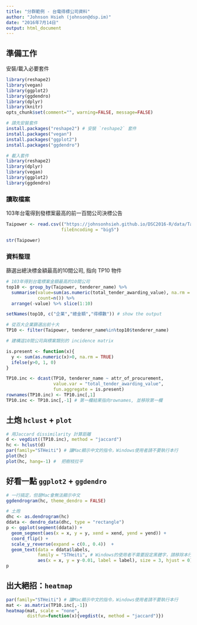 ```yaml
---
title: "分群範例 - 台電得標公司資料"
author: "Johnson Hsieh (johnson@dsp.im)"
date: "2016年7月14日"
output: html_document
---
```


## 準備工作

安裝/載入必要套件
```r
library(reshape2) 
library(vegan)
library(ggplot2)
library(ggdendro)
library(dplyr)
library(knitr)
opts_chunk$set(comment="", warning=FALSE, message=FALSE)
```

```r
# 請先安裝套件
install.packages("reshape2") # 安裝 `reshape2` 套件
install.packages("vegan")
install.packages("ggplot2")
install.packages("ggdendro")

# 載入套件
library(reshape2) 
library(dplyr)
library(vegan)
library(ggplot2)
library(ggdendro)
```

### 讀取檔案
103年台電得到發標案最高的前一百間公司決標公告
```r
Taipower <- read.csv(("https://johnsonhsieh.github.io/DSC2016-R/data/Taipower_top100.csv"), 
                     fileEncoding = "big5")

str(Taipower) 
```


### 資料整理
篩選出總決標金額最高的10間公司, 指向 TP10 物件
```r
# 103年得到台電標案金額最高的10間公司
top10 <- group_by(Taipower, tenderer_name) %>%
  summarise(value=sum(as.numeric(total_tender_awarding_value), na.rm = TRUE), 
            count=n()) %>%
  arrange(-value) %>% slice(1:10)

setNames(top10, c("企業","總金額","得標數")) # show the output

# 從百大企業篩選出前十大
TP10 <- filter(Taipower, tenderer_name%in%top10$tenderer_name) 

# 建構這10間公司與標案類別的 incidence matrix

is.present <- function(x){
  y <- sum(as.numeric(x)>0, na.rm = TRUE)
  ifelse(y>0, 1, 0)
}

TP10.inc <- dcast(TP10, tenderer_name ~ attr_of_procurement, 
                  value.var = "total_tender_awarding_value", 
                  fun.aggregate = is.present)
rownames(TP10.inc) <- TP10.inc[,1]
TP10.inc <- TP10.inc[,-1] # 第一欄結果指向rownames, 並移除第一欄
```

## 土炮 `hclust` + `plot`
```r
# 用Jaccard dissimilarity 計算距離
d <- vegdist((TP10.inc), method = "jaccard")
hc <- hclust(d)
par(family="STHeiti") # 讓Mac顯示中文的指令，Windows使用者請不要執行本行
plot(hc)
plot(hc, hang=-1) #  把樹枝拉平

```

## 好看一點 `ggplot2` + `ggdendro`
```r
# 一行搞定，但是Mac會無法顯示中文
ggdendrogram(hc, theme_dendro = FALSE)

# 土炮
dhc <- as.dendrogram(hc)
ddata <- dendro_data(dhc, type = "rectangle")
p <- ggplot(segment(ddata)) + 
  geom_segment(aes(x = x, y = y, xend = xend, yend = yend)) + 
  coord_flip() + 
  scale_y_reverse(expand = c(0., 0.4))  +
  geom_text(data = ddata$labels, 
            family = "STHeiti", # Windows的使用者不需要設定黑體字，請移除本行
            aes(x = x, y = y-0.01, label = label), size = 3, hjust = 0)
p 
```

## 出大絕招：`heatmap`
```r
par(family="STHeiti") # 讓Mac顯示中文的指令，Windows使用者請不要執行本行
mat <- as.matrix(TP10.inc[,-1])
heatmap(mat, scale = "none", 
        distfun=function(x){vegdist(x, method = "jaccard")})
```

